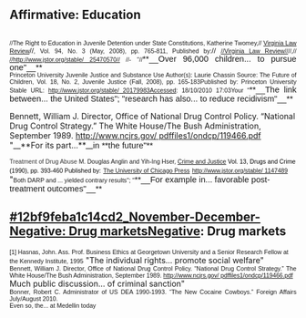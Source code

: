 <span style="font-family: arial,sans-serif; line-height: normal;"> </span>
==Affirmative: Education== 
== == 
<span style="display: block; font-family: arial,sans-serif; font-size: 10pt; margin-bottom: 0pt; margin-left: 0in; margin-right: 0in; margin-top: 0in; text-align: justify;"><span style="font-family: arial,sans-serif; font-size: 8pt; margin-bottom: 0px; margin-left: 0px; margin-right: 0px; margin-top: 0px;"><span style="display: block; font-family: arial,sans-serif; font-size: 10pt; line-height: 10.5pt; margin-bottom: 0pt; margin-left: 0in; margin-right: 0in; margin-top: 0in; text-align: justify;"><span style="font-family: arial,sans-serif; font-size: 8pt; font-weight: normal; margin-bottom: 0px; margin-left: 0px; margin-right: 0px; margin-top: 0px;">//The Right to Education in Juvenile Detention under State Constitutions, Katherine Twomey,// </span><span style="color: #265985; font-family: arial,sans-serif; font-size: 8pt; font-style: normal; font-weight: normal; margin-bottom: 0px; margin-left: 0px; margin-right: 0px; margin-top: 0px;">[[@http://www.jstor.org.shs-13.scarsdaleschools.k12.ny.us:2048/action/showPublication?journalCode=virglawrevi|Virginia Law Review]]</span>//<span style="font-family: arial,sans-serif; font-size: 8pt; font-weight: normal; margin-bottom: 0px; margin-left: 0px; margin-right: 0px; margin-top: 0px;">, Vol. 94, No. 3 (May, 2008), pp. 765-811, Published by:</span>// <span style="color: #265985; font-family: arial,sans-serif; font-size: 8pt; font-weight: normal; margin-bottom: 0px; margin-left: 0px; margin-right: 0px; margin-top: 0px;">[[@http://www.jstor.org.shs-13.scarsdaleschools.k12.ny.us:2048/action/showPublisher?publisherCode=vlr|//Virginia Law Review//]]</span><span style="font-family: arial,sans-serif; font-size: 8pt; font-weight: normal; margin-bottom: 0px; margin-left: 0px; margin-right: 0px; margin-top: 0px;">//,// [[@http://www.jstor.org/stable/25470570|//http://www.jstor.org/stable/ 25470570//]] //- "//<span style="font-family: arial,sans-serif; font-size: 11pt; margin-bottom: 0px; margin-left: 0px; margin-right: 0px; margin-top: 0px;">**__Over 96,000 children... to pursue one"__**</span></span></span>Princeton University Juvenile Justice and Substance Use Author(s): Laurie Chassin Source: The Future of Children, Vol. 18, No. 2, Juvenile Justice (Fall, 2008), pp. 165-183Published by: Princeton University Stable URL: [[@http://www.jstor.org/stable/20179983Accessed|http://www.jstor.org/stable/ 20179983Accessed]]: 18/10/2010 17:03Your "<span style="font-family: arial,sans-serif; font-size: 11pt; margin-bottom: 0px; margin-left: 0px; margin-right: 0px; margin-top: 0px;">**__The link between... the United States"; "research has also... <span style="font-family: arial,sans-serif; font-size: 11pt; margin-bottom: 0px; margin-left: 0px; margin-right: 0px; margin-top: 0px;">to reduce recidivism"</span>__**</span>

Bennett, William J. Director, Office of National Drug Control Policy. “National Drug Control Strategy.” The White House/The Bush Administration, September 1989. [[@http://www.ncjrs.gov/pdffiles1/ondcp/119466.pdf|http://www.ncjrs.gov/ pdffiles1/ondcp/119466.pdf]]</span> "__**For its part...**__<span style="font-family: arial,sans-serif; font-size: 11pt; margin-bottom: 0px; margin-left: 0px; margin-right: 0px; margin-top: 0px;">in **the future"**</span>


<span style="color: #333333; font-family: arial,sans-serif; font-size: 8pt; margin-bottom: 0px; margin-left: 0px; margin-right: 0px; margin-top: 0px;">Treatment of Drug Abuse </span><span style="font-family: arial,sans-serif; font-size: 8pt; margin-bottom: 0px; margin-left: 0px; margin-right: 0px; margin-top: 0px;">M. Douglas Anglin and Yih-Ing Hser, </span><span style="color: #265985; font-family: arial,sans-serif; font-size: 8pt; margin-bottom: 0px; margin-left: 0px; margin-right: 0px; margin-top: 0px;">[[@http://www.jstor.org.shs-13.scarsdaleschools.k12.ny.us:2048/action/showPublication?journalCode=crimejustice|Crime and Justice]]</span><span style="color: black; font-family: arial,sans-serif; font-size: 8pt; margin-bottom: 0px; margin-left: 0px; margin-right: 0px; margin-top: 0px;"> Vol. 13, Drugs and Crime (1990), pp. 393-460 Published by:</span> <span style="color: #265985; font-family: arial,sans-serif; font-size: 8pt; margin-bottom: 0px; margin-left: 0px; margin-right: 0px; margin-top: 0px;">[[@http://www.jstor.org.shs-13.scarsdaleschools.k12.ny.us:2048/action/showPublisher?publisherCode=ucpress|The University of Chicago Press]]</span> <span style="font-family: arial,sans-serif; font-size: 8pt; margin-bottom: 0px; margin-left: 0px; margin-right: 0px; margin-top: 0px;">[[@http://www.jstor.org/stable/1147489|http://www.jstor.org/stable/ 1147489]]</span> "<span style="font-family: arial,sans-serif; font-size: 8pt; margin-bottom: 0px; margin-left: 0px; margin-right: 0px; margin-top: 0px;">Both DARP and ... yielded contrary results"; "<span style="font-family: arial,sans-serif; font-size: 11pt; margin-bottom: 0px; margin-left: 0px; margin-right: 0px; margin-top: 0px;">**__For example in... favorable post-treatment outcomes"__**</span></span></span>
==[[#12bf9feba1c14cd2_November-December-Negative: Drug markets]]Negative: Drug markets== 
<span style="font-family: arial,sans-serif; font-size: 8pt; margin-bottom: 0px; margin-left: 0px; margin-right: 0px; margin-top: 0px;">[1] Hasnas, John. Ass. Prof. Business Ethics at Georgetown University and a Senior Research Fellow at the Kennedy Institute, 1995</span>
"The individual rights... promote social welfare"
<span style="display: block; font-family: arial,sans-serif; font-size: 8pt; margin-bottom: 0px; margin-left: 0px; margin-right: 0px; margin-top: 0px; text-align: justify;">Bennett, William J. Director, Office of National Drug Control Policy. “National Drug Control Strategy.” The White House/The Bush Administration, September 1989. [[@http://www.ncjrs.gov/pdffiles1/ondcp/119466.pdf|http://www.ncjrs.gov/ pdffiles1/ondcp/119466.pdf]]</span>
Much public discussion... of criminal sanction"
<span style="display: block; font-family: arial,sans-serif; font-size: 8pt; margin-bottom: 0px; margin-left: 0px; margin-right: 0px; margin-top: 0px; text-align: justify;">Bonner, Robert C. Administrator of US DEA 1990-1993. “The New Cocaine Cowboys.” Foreign Affairs July/August 2010.</span>
<span style="font-family: arial,sans-serif; font-size: 8pt; margin-bottom: 0pt; margin-left: 0in; margin-right: 0in; margin-top: 0in;">Even so, the... at Medellin today</span>